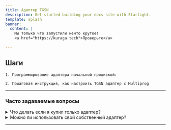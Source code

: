```yaml
---
title: Адаптер TGSN
description: Get started building your docs site with Starlight.
template: splash
banner:
  content: |
    Мы только что запустили нечто крутое!
    <a href="https://kuraga.tech">Проверьте</a>

---
```




## Шаги
<Steps>

	1. Программирование адаптера начальной прошивкой:

	2. Пошаговая инструкция, как настроить TGSN адаптер c Multiprog

</Steps>

---
### Часто задаваемые вопросы
<details>
<summary>Что делать если я купил только адаптер?</summary>

Здесь мне попробуем ответить на часто задаваемые вопросы.

</details>

<details>
<summary>Можно ли использовать свой собственный адаптер?</summary>

Да, можно. Схема адаптера предоставляется при запросе.

</details>

---

<CardGrid>
	<LinkCard
  		title="Инструкции"
  		href="/Kuraga/reference/example"
	/>
	<LinkCard
  		title="Вопросы"
  		href="/Kuraga/guides/example"
	/>
</CardGrid>